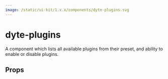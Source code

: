 ```yaml
---
image: /static/ui-kit/1.x.x/components/dyte-plugins.svg
---
```


# dyte-plugins

A component which lists all available plugins from their preset, and ability to
enable or disable plugins.

## Props

<PropsTable of="dyte-plugins" />
